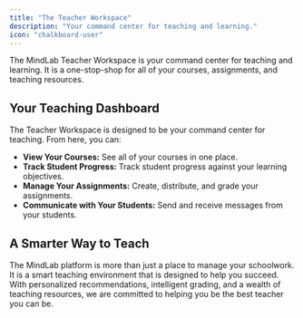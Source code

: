 ```yaml
---
title: "The Teacher Workspace"
description: "Your command center for teaching and learning."
icon: "chalkboard-user"
---
```


The MindLab Teacher Workspace is your command center for teaching and learning. It is a one-stop-shop for all of your courses, assignments, and teaching resources.

## Your Teaching Dashboard

The Teacher Workspace is designed to be your command center for teaching. From here, you can:

-   **View Your Courses:** See all of your courses in one place.
-   **Track Student Progress:** Track student progress against your learning objectives.
-   **Manage Your Assignments:** Create, distribute, and grade your assignments.
-   **Communicate with Your Students:** Send and receive messages from your students.

## A Smarter Way to Teach

The MindLab platform is more than just a place to manage your schoolwork. It is a smart teaching environment that is designed to help you succeed. With personalized recommendations, intelligent grading, and a wealth of teaching resources, we are committed to helping you be the best teacher you can be.